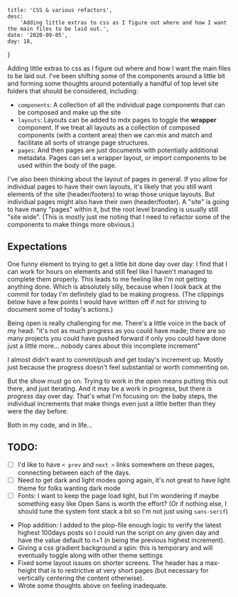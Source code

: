 
    title: 'CSS & various refactors',
    desc:
        'Adding little extras to css as I figure out where and how I want the main files to be laid out.',
    date: '2020-09-05',
    day: 18,
}

Adding little extras to css as I figure out where and how I want the main files
to be laid out. I've been shifting some of the components around a little bit
and forming some thoughts around potentially a handful of top level site folders
that should be considered, including:

-   `components`: A collection of all the individual page components that can be
    composed and make up the site
-   `layouts`: Layouts can be added to mdx pages to toggle the **wrapper**
    component. If we treat all layouts as a collection of composed components
    (with a content area) then we can mix and match and facilitate all sorts of
    strange page structures.
-   `pages`: And then pages are just documents with potentially additional
    metadata. Pages can set a wrapper layout, or import components to be used
    within the body of the page.

I've also been thinking about the layout of pages in general. If you allow for
individual pages to have their own layouts, it's likely that you still want
elements of the site (header/footers) to wrap those unique layouts. But
individual pages might also have their own (header/footer). A "site" is going to
have many "pages" within it, but the root level branding is usually still "site
wide". (This is mostly just me noting that I need to refactor some of the
components to make things more obvious.)

## Expectations

One funny element to trying to get a little bit done day over day: I find that I
can work for hours on elements and still feel like I haven't managed to complete
them properly. This leads to me feeling like I'm not getting anything done.
Which is absolutely silly, because when I look back at the commit for today I'm
definitely glad to be making progress. (The clippings below have a few points I
would have written off if not for striving to document some of today's actions.)

Being open is really challenging for me. There's a little voice in the back of
my head: "it's not as much progress as you could have made; there are so many
projects you could have pushed forward if only you could have done just a little
more... nobody cares about this incomplete increment"

I almost didn't want to commit/push and get today's increment up. Mostly just
because the progress doesn't feel substantial or worth commenting on.

But the show must go on. Trying to work in the open means putting this out
there, and just iterating. And it may be a work in progress, but there _is
progress_ day over day. That's what I'm focusing on: the baby steps, the
individual increments that make things even just a little better than they were
the day before.

Both in my code, and in life...

## TODO:

-   [ ] I'd like to have `< prev` and `next >` links somewhere on these pages,
        connecting between each of the days.
-   [ ] Need to get dark and light modes going again, it's not great to have
        light theme for folks wanting dark mode
-   [ ] Fonts: I want to keep the page load light, but I'm wondering if maybe
        something easy like Open Sans is worth the effort? (Or if nothing else,
        I should tune the system font stack a bit so I'm not just using
        `sans-serif`)

<Clippings>

-   Plop addition: I added to the plop-file enough logic to verify the latest
    highest 100days posts so I could run the script on any given day and have
    the value default to n+1 (n being the previous highest increment).
-   Giving a css gradient background a spin: this is temporary and will
    eventually toggle along with other theme settings
-   Fixed some layout issues on shorter screens. The header has a max-height
    that is to restrictive at very short pages (but necessary for vertically
    centering the content otherwise).
-   Wrote some thoughts above on feeling inadequate.

</Clippings>
